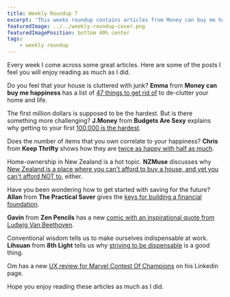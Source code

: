 ```yaml
---
title: Weekly Roundup 7
excerpt: 'This weeks roundup contains articles from Money can buy me happiness, Budgets Are Sexy, Keep Thrifty, NZMuse, The Practical Saver, Zen Pencils and 8th Light'
featuredImage: ../../weekly-roundup-cover.png
featuredImagePosition: bottom 40% center
tags:
    - weekly roundup
---
```


Every week I come across some great articles. Here are some of the posts I feel you will enjoy reading as much as I did.

Do you feel that your house is cluttered with junk? **Emma** from **Money can buy me happiness** has a list of [47 things to get rid of](http://www.moneycanbuymehappiness.com/things-to-get-rid-of-right-now/) to de-clutter your home and life.

The first million dollars is supposed to be the hardest. But is there something more challenging? **J.Money** from **Budgets Are Sexy** explains why getting to your first [100,000 is the hardest](http://www.budgetsaresexy.com/2016/10/the-first-100-thousand-is-the-hardest/).

Does the number of items that you own correlate to your happiness? **Chris** from **Keep Thrifty** shows how they are [twice as happy with half as much](https://www.keepthrifty.com/2016/10/10/become-twice-as-happy-with-half-as-much/).

Home-ownership in New Zealand is a hot topic. **NZMuse** discusses why [New Zealand is a place where you can't afford to buy a house, and yet you can't afford NOT to](http://nzmuse.com/2016/10/can-really-afford-not-buy-house/#comment-1436065), either.

Have you been wondering how to get started with saving for the future? **Allan** from **The Practical Saver** gives the [keys for building a financial foundation](http://www.thepracticalsaver.com/keys-building-financial-foundation/).

**Gavin** from **Zen Pencils** has a new [comic with an inspirational quote from Ludwig Van Beethoven](http://zenpencils.com/comic/beethoven/).

Conventional wisdom tells us to make ourselves indispensable at work. **Lihsuan** from **8th Light** tells us why [striving to be dispensable](https://8thlight.com/blog/lihsuan-lung/2016/10/12/make-yourself-dispensable.html) is a good thing.

Om has a new [UX review for Marvel Contest Of Champions](https://www.linkedin.com/pulse/ux-review-marvel-contest-champions-om-tandon) on his Linkedin page.

Hope you enjoy reading these articles as much as I did.
